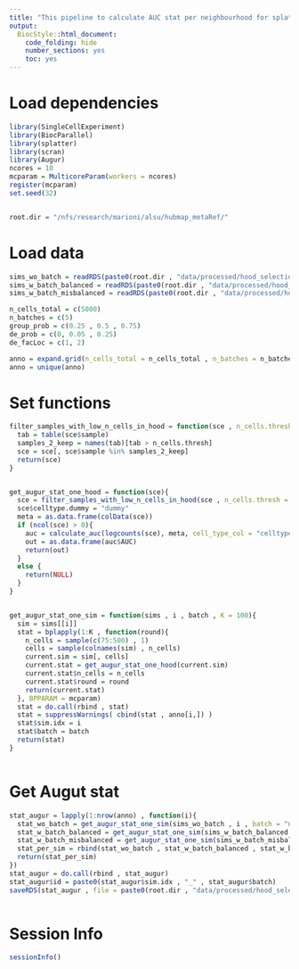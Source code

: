 ```yaml
---
title: "This pipeline to calculate AUC stat per neighbourhood for splatter simulations."
output:
  BiocStyle::html_document:
    code_folding: hide
    number_sections: yes
    toc: yes  
---
```

# Load dependencies

```r

library(SingleCellExperiment)
library(BiocParallel)
library(splatter)
library(scran)
library(Augur)
ncores = 10
mcparam = MulticoreParam(workers = ncores)
register(mcparam)
set.seed(32)


root.dir = "/nfs/research/marioni/alsu/hubmap_metaRef/"


```

# Load data

```r


sims_wo_batch = readRDS(paste0(root.dir , "data/processed/hood_selection/sims_wo_batch.Rds"))
sims_w_batch_balanced = readRDS(paste0(root.dir , "data/processed/hood_selection/sims_w_batch_balanced.Rds"))
sims_w_batch_misbalanced = readRDS(paste0(root.dir , "data/processed/hood_selection/sims_w_batch_misbalanced.Rds"))

n_cells_total = c(5000)
n_batches = c(5)
group_prob = c(0.25 , 0.5 , 0.75)
de_prob = c(0, 0.05 , 0.25)
de_facLoc = c(1, 2)

anno = expand.grid(n_cells_total = n_cells_total , n_batches = n_batches,  group_prob = group_prob , de_prob = de_prob, de_facLoc = de_facLoc)
anno = unique(anno)


```

# Set functions

```r


filter_samples_with_low_n_cells_in_hood = function(sce , n_cells.thresh = 2){
  tab = table(sce$sample)
  samples_2_keep = names(tab)[tab > n_cells.thresh]
  sce = sce[, sce$sample %in% samples_2_keep]
  return(sce)
}


get_augur_stat_one_hood = function(sce){
  sce = filter_samples_with_low_n_cells_in_hood(sce , n_cells.thresh = 2)
  sce$celltype.dummy = "dummy"
  meta = as.data.frame(colData(sce))
  if (ncol(sce) > 0){
    auc = calculate_auc(logcounts(sce), meta, cell_type_col = "celltype.dummy", label_col = "Group" , n_subsamples = 0 , subsample_size = 3 , min_cells = 3)
    out = as.data.frame(auc$AUC)
    return(out)
  }
  else {
    return(NULL)
  }
}


get_augur_stat_one_sim = function(sims , i , batch , K = 100){
  sim = sims[[i]]
  stat = bplapply(1:K , function(round){
    n_cells = sample(c(75:500) , 1)
    cells = sample(colnames(sim) , n_cells)
    current.sim = sim[, cells]
    current.stat = get_augur_stat_one_hood(current.sim)
    current.stat$n_cells = n_cells
    current.stat$round = round
    return(current.stat)
  }, BPPARAM = mcparam)
  stat = do.call(rbind , stat)
  stat = suppressWarnings( cbind(stat , anno[i,]) )
  stat$sim.idx = i
  stat$batch = batch
  return(stat)
}



```


# Get Augut stat

```r


stat_augur = lapply(1:nrow(anno) , function(i){
  stat_wo_batch = get_augur_stat_one_sim(sims_wo_batch , i , batch = "no_batch")
  stat_w_batch_balanced = get_augur_stat_one_sim(sims_w_batch_balanced , i , batch = "batch_balanced")
  stat_w_batch_misbalanced = get_augur_stat_one_sim(sims_w_batch_misbalanced , i , batch = "batch_misbalanced")
  stat_per_sim = rbind(stat_wo_batch , stat_w_batch_balanced , stat_w_batch_misbalanced)
  return(stat_per_sim)
})
stat_augur = do.call(rbind , stat_augur)
stat_augur$id = paste0(stat_augur$sim.idx , "_" , stat_augur$batch)
saveRDS(stat_augur , file = paste0(root.dir , "data/processed/hood_selection/stat_augur.Rds"))



```

# Session Info

```r
sessionInfo()
```
